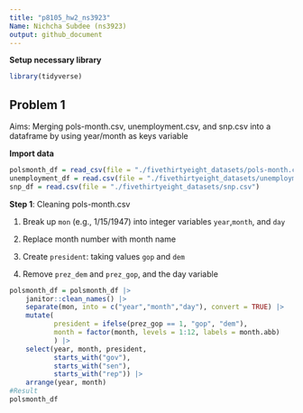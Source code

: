 ```yaml
---
title: "p8105_hw2_ns3923"
Name: Nichcha Subdee (ns3923)
output: github_document
---
```


**Setup necessary library**
```r
library(tidyverse)
```

## Problem 1
Aims: Merging pols-month.csv, unemployment.csv, and snp.csv into a dataframe by using year/month as keys variable

**Import data**
```r
polsmonth_df = read_csv(file = "./fivethirtyeight_datasets/pols-month.csv")
unemployment_df = read.csv(file = "./fivethirtyeight_datasets/unemployment.csv")
snp_df = read.csv(file = "./fivethirtyeight_datasets/snp.csv")
```

**Step 1**: Cleaning pols-month.csv

1. Break up `mon` (e.g., 1/15/1947) into integer variables `year`,`month`, and `day`

2. Replace month number with month name

3. Create `president`: taking values `gop` and `dem`

4. Remove `prez_dem` and `prez_gop`, and the day variable
```r
polsmonth_df = polsmonth_df |>
    janitor::clean_names() |>
    separate(mon, into = c("year","month","day"), convert = TRUE) |>
    mutate(
           president = ifelse(prez_gop == 1, "gop", "dem"),   
           month = factor(month, levels = 1:12, labels = month.abb)    #Month name
           ) |>
    select(year, month, president,
           starts_with("gov"),
           starts_with("sen"),
           starts_with("rep")) |>
    arrange(year, month)
#Result
polsmonth_df
```




